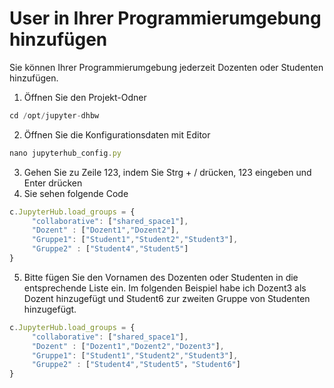 # User in Ihrer Programmierumgebung hinzufügen

Sie können Ihrer Programmierumgebung jederzeit Dozenten oder Studenten hinzufügen.
 
1. Öffnen Sie den Projekt-Odner
``` js copy
cd /opt/jupyter-dhbw
```
2. Öffnen Sie die Konfigurationsdaten mit Editor
``` js copy
nano jupyterhub_config.py
```
3. Gehen Sie zu Zeile 123, indem Sie Strg + / drücken, 123 eingeben und Enter drücken
4. Sie sehen folgende Code
``` js
c.JupyterHub.load_groups = {
     "collaborative": ["shared_space1"],
     "Dozent" : ["Dozent1","Dozent2"],
     "Gruppe1": ["Student1","Student2","Student3"],
     "Gruppe2" : ["Student4","Student5"]
}
```
5. Bitte fügen Sie den Vornamen des Dozenten oder Studenten in die entsprechende Liste ein.
Im folgenden Beispiel habe ich Dozent3 als Dozent hinzugefügt und Student6 zur zweiten Gruppe von Studenten hinzugefügt.
``` js
c.JupyterHub.load_groups = {
     "collaborative": ["shared_space1"],
     "Dozent" : ["Dozent1","Dozent2","Dozent3"],
     "Gruppe1": ["Student1","Student2","Student3"],
     "Gruppe2" : ["Student4","Student5"，"Student6"]
}
```